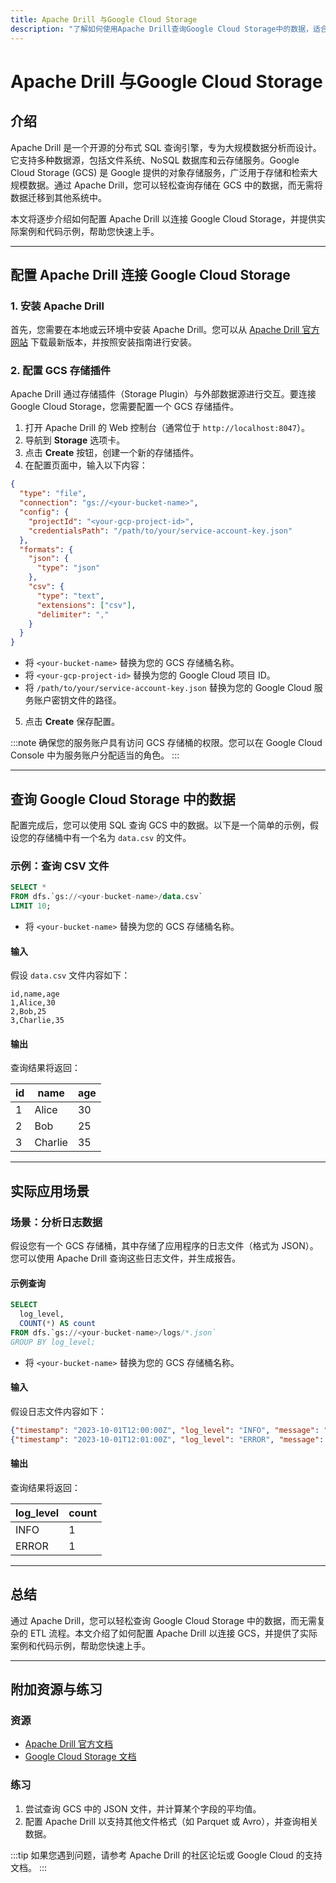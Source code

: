 ```yaml
---
title: Apache Drill 与Google Cloud Storage
description: "了解如何使用Apache Drill查询Google Cloud Storage中的数据，适合初学者的全面指南。"
---
```


# Apache Drill 与Google Cloud Storage

## 介绍

Apache Drill 是一个开源的分布式 SQL 查询引擎，专为大规模数据分析而设计。它支持多种数据源，包括文件系统、NoSQL 数据库和云存储服务。Google Cloud Storage (GCS) 是 Google 提供的对象存储服务，广泛用于存储和检索大规模数据。通过 Apache Drill，您可以轻松查询存储在 GCS 中的数据，而无需将数据迁移到其他系统中。

本文将逐步介绍如何配置 Apache Drill 以连接 Google Cloud Storage，并提供实际案例和代码示例，帮助您快速上手。

---

## 配置 Apache Drill 连接 Google Cloud Storage

### 1. 安装 Apache Drill

首先，您需要在本地或云环境中安装 Apache Drill。您可以从 [Apache Drill 官方网站](https://drill.apache.org/) 下载最新版本，并按照安装指南进行安装。

### 2. 配置 GCS 存储插件

Apache Drill 通过存储插件（Storage Plugin）与外部数据源进行交互。要连接 Google Cloud Storage，您需要配置一个 GCS 存储插件。

1. 打开 Apache Drill 的 Web 控制台（通常位于 `http://localhost:8047`）。
2. 导航到 **Storage** 选项卡。
3. 点击 **Create** 按钮，创建一个新的存储插件。
4. 在配置页面中，输入以下内容：

```json
{
  "type": "file",
  "connection": "gs://<your-bucket-name>",
  "config": {
    "projectId": "<your-gcp-project-id>",
    "credentialsPath": "/path/to/your/service-account-key.json"
  },
  "formats": {
    "json": {
      "type": "json"
    },
    "csv": {
      "type": "text",
      "extensions": ["csv"],
      "delimiter": ","
    }
  }
}
```

- 将 `<your-bucket-name>` 替换为您的 GCS 存储桶名称。
- 将 `<your-gcp-project-id>` 替换为您的 Google Cloud 项目 ID。
- 将 `/path/to/your/service-account-key.json` 替换为您的 Google Cloud 服务账户密钥文件的路径。

5. 点击 **Create** 保存配置。

:::note
确保您的服务账户具有访问 GCS 存储桶的权限。您可以在 Google Cloud Console 中为服务账户分配适当的角色。
:::

---

## 查询 Google Cloud Storage 中的数据

配置完成后，您可以使用 SQL 查询 GCS 中的数据。以下是一个简单的示例，假设您的存储桶中有一个名为 `data.csv` 的文件。

### 示例：查询 CSV 文件

```sql
SELECT * 
FROM dfs.`gs://<your-bucket-name>/data.csv`
LIMIT 10;
```

- 将 `<your-bucket-name>` 替换为您的 GCS 存储桶名称。

#### 输入
假设 `data.csv` 文件内容如下：

```csv
id,name,age
1,Alice,30
2,Bob,25
3,Charlie,35
```

#### 输出
查询结果将返回：

| id  | name    | age |
|-----|---------|-----|
| 1   | Alice   | 30  |
| 2   | Bob     | 25  |
| 3   | Charlie | 35  |

---

## 实际应用场景

### 场景：分析日志数据

假设您有一个 GCS 存储桶，其中存储了应用程序的日志文件（格式为 JSON）。您可以使用 Apache Drill 查询这些日志文件，并生成报告。

#### 示例查询

```sql
SELECT 
  log_level, 
  COUNT(*) AS count
FROM dfs.`gs://<your-bucket-name>/logs/*.json`
GROUP BY log_level;
```

- 将 `<your-bucket-name>` 替换为您的 GCS 存储桶名称。

#### 输入
假设日志文件内容如下：

```json
{"timestamp": "2023-10-01T12:00:00Z", "log_level": "INFO", "message": "User logged in"}
{"timestamp": "2023-10-01T12:01:00Z", "log_level": "ERROR", "message": "Failed to connect"}
```

#### 输出
查询结果将返回：

| log_level | count |
|-----------|-------|
| INFO      | 1     |
| ERROR     | 1     |

---

## 总结

通过 Apache Drill，您可以轻松查询 Google Cloud Storage 中的数据，而无需复杂的 ETL 流程。本文介绍了如何配置 Apache Drill 以连接 GCS，并提供了实际案例和代码示例，帮助您快速上手。

---

## 附加资源与练习

### 资源
- [Apache Drill 官方文档](https://drill.apache.org/docs/)
- [Google Cloud Storage 文档](https://cloud.google.com/storage/docs)

### 练习
1. 尝试查询 GCS 中的 JSON 文件，并计算某个字段的平均值。
2. 配置 Apache Drill 以支持其他文件格式（如 Parquet 或 Avro），并查询相关数据。

:::tip
如果您遇到问题，请参考 Apache Drill 的社区论坛或 Google Cloud 的支持文档。
:::
